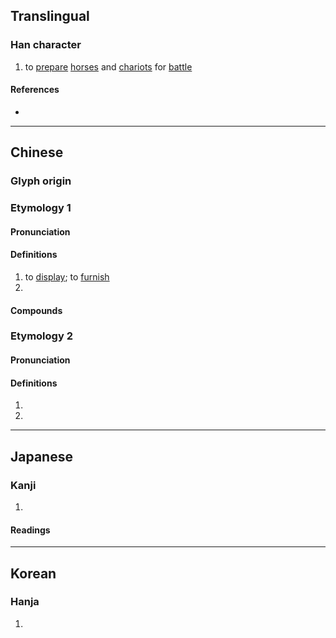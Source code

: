 {{character info}}
==Translingual==

===Han character===
{{Han char|rn=53|rad=广|as=12|sn=15|four=00282|canj=ICNO|ids=⿸广欽}}

# to [[prepare]] [[horse]]s and [[chariot]]s for [[battle]]

====References====
* {{Han ref|kx=0350.270|dkj=09488|dj=0662.010|hdz=20902.100|uh=5EDE|ud=24286|bh=E574|bd=58740}}

----

==Chinese==
{{zh-forms|s=𫷷}}

===Glyph origin===
{{Han etym}}

===Etymology 1===

====Pronunciation====
{{zh-pron
|m=xīn,qīn,1nb=Mainland,2nb=Taiwan
|c=jam1
|mc=y
|oc=y
|cat=v
}}

====Definitions====
{{zh-hanzi}}

# to [[display]]; to [[furnish]]
# {{zh-used2|n}}

====Compounds====
{{zh-der|廞塞}}

===Etymology 2===

====Pronunciation====
{{zh-pron
|m=qiàn
|cat=a,n,v
}}

====Definitions====
{{zh-hanzi}}

# {{zh-alt-form|嵌}}
# {{zh-alt-term|嶔}}

----

==Japanese==

===Kanji===
{{ja-kanji|grade=|rs=广12}}

# {{rfdef|ja|sort=广12}}

====Readings====
{{rfv-pron|ja}}
{{ja-readings
|goon=こん<こん<こむ
|kanon=きん<きん<きむ
|kun=おこ-す, つら-ねる
}}
{{ja-readings
|goon=ごん<ごん<ごむ
|kanon=ぎん<ぎん<ぎむ
|kun=いか-る, ふさ-がる
}}
{{ja-readings
|goon=けん<けん<けむ
|kanon=かん<かん<かむ
|kun=けわ-し.い<けは-し.い
}}

----

==Korean==

===Hanja===
{{ko-hanja|hangeul=흠|rv=heum|mr=hŭm}}

# {{rfdef|ko|sort=广12}}
